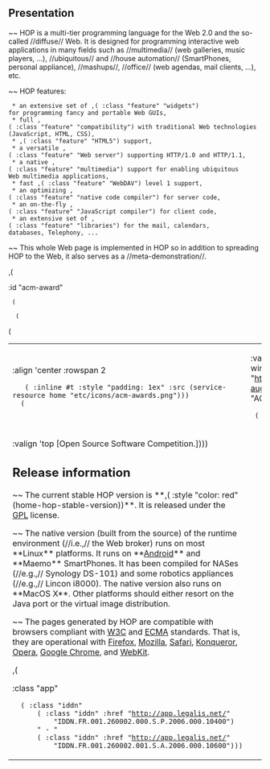 == Presentation ==

~~ HOP is a multi-tier programming language for the Web 2.0 and the
so-called //diffuse// Web. It is designed for programming interactive
web applications in many fields such as //multimedia// (web galleries,
music players, ...), //ubiquitous// and //house
automation// (SmartPhones, personal appliance), //mashups//,
//office// (web agendas, mail clients, ...), etc.


~~ HOP features:

  * an extensive set of ,(<SPAN> :class "feature" "widgets") 
 for programming fancy and portable Web GUIs,
  * full ,(<SPAN> :class "feature" "compatibility") with traditional Web technologies (JavaScript, HTML, CSS),
  * ,(<SPAN> :class "feature" "HTML5") support,
  * a versatile ,(<SPAN> :class "feature" "Web server") supporting HTTP/1.0 and HTTP/1.1,
  * a native ,(<SPAN> :class "feature" "multimedia") support for enabling ubiquitous
 Web multimedia applications,
  * fast ,(<SPAN> :class "feature" "WebDAV") level 1 support,
  * an optimizing ,(<SPAN> :class "feature" "native code compiler") for server code,
  * an on-the-fly ,(<SPAN> :class "feature" "JavaScript compiler") for client code,
  * an extensive set of ,(<SPAN> :class "feature" "libraries") for the mail, calendars,
 databases, Telephony, ...


~~ This whole Web page is implemented in HOP so in addition
to spreading HOP to the Web, it also serves as a //meta-demonstration//.

,(<TABLE> :id "acm-award"
  (<TR>
   (<TD> :align 'center :rowspan 2
    (<IMG> :inline #t :style "padding: 1ex" :src (service-resource home "etc/icons/acm-awards.png")))
   (<TD> :valign 'bottom [HOP is the winner of the ,(<A> :href "http://mmc36.informatik.uni-augsburg.de/acmmm2007/" "ACM MULTIMEDIA'07")]))
  (<TR> (<TD> :valign 'top [Open Source Software Competition.])))


== Release information ==

~~ The current stable HOP version is **,(<SPAN> :style "color: red"
(home-hop-stable-version))**. It is released under the
[[http://www.gnu.org/licenses/gpl.html|GPL]] license.

~~ The native version (built from the source) of the runtime
environment (//i.e.,// the Web broker) runs on most **Linux**
platforms. It runs on **[[/hop/home/android|Android]]**
and **Maemo** SmartPhones. It has been compiled for NASes (//e.g.,//
Synology DS-101) and some robotics appliances (//e.g.,// Lincon i8000).
The native version also runs on **MacOS X**. Other platforms should
either resort on the Java port or the virtual image distribution.

~~ The pages generated by HOP are compatible with browsers compliant
with [[http://www.w3c.org|W3C]] and
[[http://www.ecma-international.org/|ECMA]] standards. That is, they
are operational with [[http://www.mozilla.com/|Firefox]],
[[http://www.mozilla.com/|Mozilla]],
[[http://www.apple.com/macosx/features/safari|Safari]],
[[http://www.konqueror.org|Konqueror]], 
[[http://www.opera.com|Opera]], [[http://www.google.com/chrome|Google Chrome]], and 
[[http://webkit.org/|WebKit]].

,(<DIV> :class "app"
   (<SPAN> :class "iddn"
       (<A> :class "iddn" :href "http://app.legalis.net/"
           "IDDN.FR.001.260002.000.S.P.2006.000.10400")
       " - "
       (<A> :class "iddn" :href "http://app.legalis.net/"
           "IDDN.FR.001.260002.001.S.A.2006.000.10600")))

